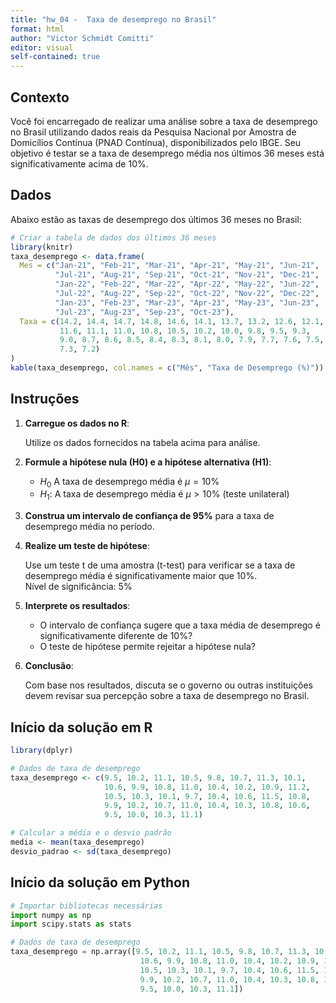 ```yaml
---
title: "hw_04 -  Taxa de desemprego no Brasil"
format: html
author: "Victor Schmidt Comitti"
editor: visual
self-contained: true
---
```


## Contexto

Você foi encarregado de realizar uma análise sobre a taxa de desemprego no Brasil utilizando dados reais da Pesquisa Nacional por Amostra de Domicílios Contínua (PNAD Contínua), disponibilizados pelo IBGE. Seu objetivo é testar se a taxa de desemprego média nos últimos 36 meses está significativamente acima de 10%.

## Dados

Abaixo estão as taxas de desemprego dos últimos 36 meses no Brasil:

```r
# Criar a tabela de dados dos últimos 36 meses
library(knitr)
taxa_desemprego <- data.frame(
  Mes = c("Jan-21", "Feb-21", "Mar-21", "Apr-21", "May-21", "Jun-21", 
          "Jul-21", "Aug-21", "Sep-21", "Oct-21", "Nov-21", "Dec-21", 
          "Jan-22", "Feb-22", "Mar-22", "Apr-22", "May-22", "Jun-22", 
          "Jul-22", "Aug-22", "Sep-22", "Oct-22", "Nov-22", "Dec-22", 
          "Jan-23", "Feb-23", "Mar-23", "Apr-23", "May-23", "Jun-23", 
          "Jul-23", "Aug-23", "Sep-23", "Oct-23"),
  Taxa = c(14.2, 14.4, 14.7, 14.8, 14.6, 14.1, 13.7, 13.2, 12.6, 12.1, 
           11.6, 11.1, 11.0, 10.8, 10.5, 10.2, 10.0, 9.8, 9.5, 9.3, 
           9.0, 8.7, 8.6, 8.5, 8.4, 8.3, 8.1, 8.0, 7.9, 7.7, 7.6, 7.5, 
           7.3, 7.2)
)
kable(taxa_desemprego, col.names = c("Mês", "Taxa de Desemprego (%)"))
```

## Instruções

1. **Carregue os dados no R**:

   Utilize os dados fornecidos na tabela acima para análise.

2. **Formule a hipótese nula (H0) e a hipótese alternativa (H1)**:

   - $H_0$ A taxa de desemprego média é $\mu = 10\%$  
   - $H_1$: A taxa de desemprego média é $\mu > 10\%$ (teste unilateral)

3. **Construa um intervalo de confiança de 95%** para a taxa de desemprego média no período.

4. **Realize um teste de hipótese**:

   Use um teste t de uma amostra (t-test) para verificar se a taxa de desemprego média é significativamente maior que 10%.  
   Nível de significância: 5%

5. **Interprete os resultados**:

   - O intervalo de confiança sugere que a taxa média de desemprego é significativamente diferente de 10%?
   - O teste de hipótese permite rejeitar a hipótese nula?

6. **Conclusão**:

   Com base nos resultados, discuta se o governo ou outras instituições devem revisar sua percepção sobre a taxa de desemprego no Brasil.

## Início da solução em R

```r
library(dplyr)

# Dados de taxa de desemprego
taxa_desemprego <- c(9.5, 10.2, 11.1, 10.5, 9.8, 10.7, 11.3, 10.1, 
                     10.6, 9.9, 10.8, 11.0, 10.4, 10.2, 10.9, 11.2,
                     10.5, 10.3, 10.1, 9.7, 10.4, 10.6, 11.5, 10.8,
                     9.9, 10.2, 10.7, 11.0, 10.4, 10.3, 10.8, 10.6,
                     9.5, 10.0, 10.3, 11.1)

# Calcular a média e o desvio padrão
media <- mean(taxa_desemprego)
desvio_padrao <- sd(taxa_desemprego)
```

## Início da solução em Python

```python
# Importar bibliotecas necessárias
import numpy as np
import scipy.stats as stats

# Dados de taxa de desemprego
taxa_desemprego = np.array([9.5, 10.2, 11.1, 10.5, 9.8, 10.7, 11.3, 10.1, 
                             10.6, 9.9, 10.8, 11.0, 10.4, 10.2, 10.9, 11.2,
                             10.5, 10.3, 10.1, 9.7, 10.4, 10.6, 11.5, 10.8,
                             9.9, 10.2, 10.7, 11.0, 10.4, 10.3, 10.8, 10.6,
                             9.5, 10.0, 10.3, 11.1])

```

